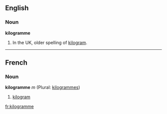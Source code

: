 ==English==
===Noun===
'''kilogramme'''

#In the UK, older spelling of [[kilogram]].

----

==French==
===Noun===
'''kilogramme''' ''m'' (Plural: [[kilogrammes]])

# [[kilogram]]

[[fr:kilogramme]]